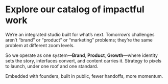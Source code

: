 
# Explore our catalog of impactful work

We’re an integrated studio built for what’s next. Tomorrow’s challenges aren’t “brand” or “product” or “marketing” problems; they’re the same problem at different zoom levels.

So we operate as one system—**Brand**, **Product**, **Growth**—where identity sets the story, interfaces convert, and content carries it. Strategy to pixels to launch, under one roof and one standard.

Embedded with founders, built in public, fewer handoffs, more momentum.
